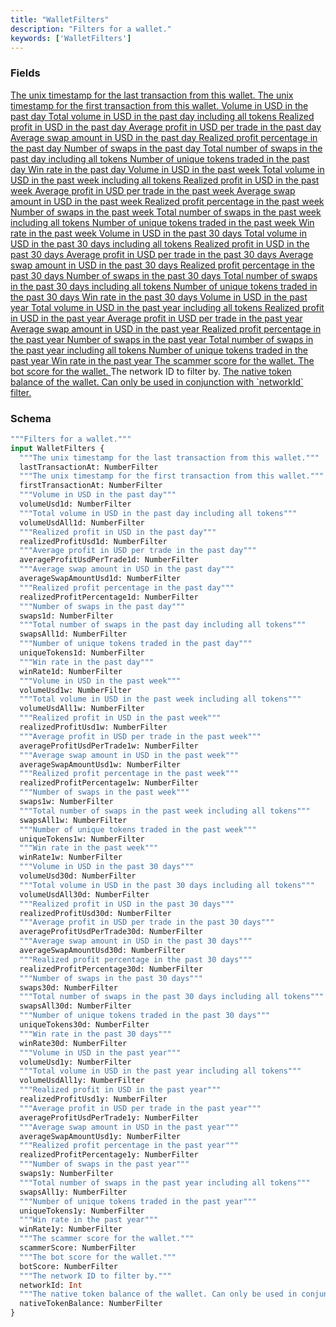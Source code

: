 ```yaml
---
title: "WalletFilters"
description: "Filters for a wallet."
keywords: ['WalletFilters']
---
```


### Fields

<a href="/api-reference/types/numberfilter">
  <ResponseField name="lastTransactionAt" type="NumberFilter">
    The unix timestamp for the last transaction from this wallet.
  </ResponseField>
</a>

<a href="/api-reference/types/numberfilter">
  <ResponseField name="firstTransactionAt" type="NumberFilter">
    The unix timestamp for the first transaction from this wallet.
  </ResponseField>
</a>

<a href="/api-reference/types/numberfilter">
  <ResponseField name="volumeUsd1d" type="NumberFilter">
    Volume in USD in the past day
  </ResponseField>
</a>

<a href="/api-reference/types/numberfilter">
  <ResponseField name="volumeUsdAll1d" type="NumberFilter">
    Total volume in USD in the past day including all tokens
  </ResponseField>
</a>

<a href="/api-reference/types/numberfilter">
  <ResponseField name="realizedProfitUsd1d" type="NumberFilter">
    Realized profit in USD in the past day
  </ResponseField>
</a>

<a href="/api-reference/types/numberfilter">
  <ResponseField name="averageProfitUsdPerTrade1d" type="NumberFilter">
    Average profit in USD per trade in the past day
  </ResponseField>
</a>

<a href="/api-reference/types/numberfilter">
  <ResponseField name="averageSwapAmountUsd1d" type="NumberFilter">
    Average swap amount in USD in the past day
  </ResponseField>
</a>

<a href="/api-reference/types/numberfilter">
  <ResponseField name="realizedProfitPercentage1d" type="NumberFilter">
    Realized profit percentage in the past day
  </ResponseField>
</a>

<a href="/api-reference/types/numberfilter">
  <ResponseField name="swaps1d" type="NumberFilter">
    Number of swaps in the past day
  </ResponseField>
</a>

<a href="/api-reference/types/numberfilter">
  <ResponseField name="swapsAll1d" type="NumberFilter">
    Total number of swaps in the past day including all tokens
  </ResponseField>
</a>

<a href="/api-reference/types/numberfilter">
  <ResponseField name="uniqueTokens1d" type="NumberFilter">
    Number of unique tokens traded in the past day
  </ResponseField>
</a>

<a href="/api-reference/types/numberfilter">
  <ResponseField name="winRate1d" type="NumberFilter">
    Win rate in the past day
  </ResponseField>
</a>

<a href="/api-reference/types/numberfilter">
  <ResponseField name="volumeUsd1w" type="NumberFilter">
    Volume in USD in the past week
  </ResponseField>
</a>

<a href="/api-reference/types/numberfilter">
  <ResponseField name="volumeUsdAll1w" type="NumberFilter">
    Total volume in USD in the past week including all tokens
  </ResponseField>
</a>

<a href="/api-reference/types/numberfilter">
  <ResponseField name="realizedProfitUsd1w" type="NumberFilter">
    Realized profit in USD in the past week
  </ResponseField>
</a>

<a href="/api-reference/types/numberfilter">
  <ResponseField name="averageProfitUsdPerTrade1w" type="NumberFilter">
    Average profit in USD per trade in the past week
  </ResponseField>
</a>

<a href="/api-reference/types/numberfilter">
  <ResponseField name="averageSwapAmountUsd1w" type="NumberFilter">
    Average swap amount in USD in the past week
  </ResponseField>
</a>

<a href="/api-reference/types/numberfilter">
  <ResponseField name="realizedProfitPercentage1w" type="NumberFilter">
    Realized profit percentage in the past week
  </ResponseField>
</a>

<a href="/api-reference/types/numberfilter">
  <ResponseField name="swaps1w" type="NumberFilter">
    Number of swaps in the past week
  </ResponseField>
</a>

<a href="/api-reference/types/numberfilter">
  <ResponseField name="swapsAll1w" type="NumberFilter">
    Total number of swaps in the past week including all tokens
  </ResponseField>
</a>

<a href="/api-reference/types/numberfilter">
  <ResponseField name="uniqueTokens1w" type="NumberFilter">
    Number of unique tokens traded in the past week
  </ResponseField>
</a>

<a href="/api-reference/types/numberfilter">
  <ResponseField name="winRate1w" type="NumberFilter">
    Win rate in the past week
  </ResponseField>
</a>

<a href="/api-reference/types/numberfilter">
  <ResponseField name="volumeUsd30d" type="NumberFilter">
    Volume in USD in the past 30 days
  </ResponseField>
</a>

<a href="/api-reference/types/numberfilter">
  <ResponseField name="volumeUsdAll30d" type="NumberFilter">
    Total volume in USD in the past 30 days including all tokens
  </ResponseField>
</a>

<a href="/api-reference/types/numberfilter">
  <ResponseField name="realizedProfitUsd30d" type="NumberFilter">
    Realized profit in USD in the past 30 days
  </ResponseField>
</a>

<a href="/api-reference/types/numberfilter">
  <ResponseField name="averageProfitUsdPerTrade30d" type="NumberFilter">
    Average profit in USD per trade in the past 30 days
  </ResponseField>
</a>

<a href="/api-reference/types/numberfilter">
  <ResponseField name="averageSwapAmountUsd30d" type="NumberFilter">
    Average swap amount in USD in the past 30 days
  </ResponseField>
</a>

<a href="/api-reference/types/numberfilter">
  <ResponseField name="realizedProfitPercentage30d" type="NumberFilter">
    Realized profit percentage in the past 30 days
  </ResponseField>
</a>

<a href="/api-reference/types/numberfilter">
  <ResponseField name="swaps30d" type="NumberFilter">
    Number of swaps in the past 30 days
  </ResponseField>
</a>

<a href="/api-reference/types/numberfilter">
  <ResponseField name="swapsAll30d" type="NumberFilter">
    Total number of swaps in the past 30 days including all tokens
  </ResponseField>
</a>

<a href="/api-reference/types/numberfilter">
  <ResponseField name="uniqueTokens30d" type="NumberFilter">
    Number of unique tokens traded in the past 30 days
  </ResponseField>
</a>

<a href="/api-reference/types/numberfilter">
  <ResponseField name="winRate30d" type="NumberFilter">
    Win rate in the past 30 days
  </ResponseField>
</a>

<a href="/api-reference/types/numberfilter">
  <ResponseField name="volumeUsd1y" type="NumberFilter">
    Volume in USD in the past year
  </ResponseField>
</a>

<a href="/api-reference/types/numberfilter">
  <ResponseField name="volumeUsdAll1y" type="NumberFilter">
    Total volume in USD in the past year including all tokens
  </ResponseField>
</a>

<a href="/api-reference/types/numberfilter">
  <ResponseField name="realizedProfitUsd1y" type="NumberFilter">
    Realized profit in USD in the past year
  </ResponseField>
</a>

<a href="/api-reference/types/numberfilter">
  <ResponseField name="averageProfitUsdPerTrade1y" type="NumberFilter">
    Average profit in USD per trade in the past year
  </ResponseField>
</a>

<a href="/api-reference/types/numberfilter">
  <ResponseField name="averageSwapAmountUsd1y" type="NumberFilter">
    Average swap amount in USD in the past year
  </ResponseField>
</a>

<a href="/api-reference/types/numberfilter">
  <ResponseField name="realizedProfitPercentage1y" type="NumberFilter">
    Realized profit percentage in the past year
  </ResponseField>
</a>

<a href="/api-reference/types/numberfilter">
  <ResponseField name="swaps1y" type="NumberFilter">
    Number of swaps in the past year
  </ResponseField>
</a>

<a href="/api-reference/types/numberfilter">
  <ResponseField name="swapsAll1y" type="NumberFilter">
    Total number of swaps in the past year including all tokens
  </ResponseField>
</a>

<a href="/api-reference/types/numberfilter">
  <ResponseField name="uniqueTokens1y" type="NumberFilter">
    Number of unique tokens traded in the past year
  </ResponseField>
</a>

<a href="/api-reference/types/numberfilter">
  <ResponseField name="winRate1y" type="NumberFilter">
    Win rate in the past year
  </ResponseField>
</a>

<a href="/api-reference/types/numberfilter">
  <ResponseField name="scammerScore" type="NumberFilter">
    The scammer score for the wallet.
  </ResponseField>
</a>

<a href="/api-reference/types/numberfilter">
  <ResponseField name="botScore" type="NumberFilter">
    The bot score for the wallet.
  </ResponseField>
</a>

<ResponseField name="networkId" type="Int">
  The network ID to filter by.
</ResponseField>

<a href="/api-reference/types/numberfilter">
  <ResponseField name="nativeTokenBalance" type="NumberFilter">
    The native token balance of the wallet. Can only be used in conjunction with `networkId` filter.
  </ResponseField>
</a>

### Schema


```graphql 
"""Filters for a wallet."""
input WalletFilters {
  """The unix timestamp for the last transaction from this wallet."""
  lastTransactionAt: NumberFilter
  """The unix timestamp for the first transaction from this wallet."""
  firstTransactionAt: NumberFilter
  """Volume in USD in the past day"""
  volumeUsd1d: NumberFilter
  """Total volume in USD in the past day including all tokens"""
  volumeUsdAll1d: NumberFilter
  """Realized profit in USD in the past day"""
  realizedProfitUsd1d: NumberFilter
  """Average profit in USD per trade in the past day"""
  averageProfitUsdPerTrade1d: NumberFilter
  """Average swap amount in USD in the past day"""
  averageSwapAmountUsd1d: NumberFilter
  """Realized profit percentage in the past day"""
  realizedProfitPercentage1d: NumberFilter
  """Number of swaps in the past day"""
  swaps1d: NumberFilter
  """Total number of swaps in the past day including all tokens"""
  swapsAll1d: NumberFilter
  """Number of unique tokens traded in the past day"""
  uniqueTokens1d: NumberFilter
  """Win rate in the past day"""
  winRate1d: NumberFilter
  """Volume in USD in the past week"""
  volumeUsd1w: NumberFilter
  """Total volume in USD in the past week including all tokens"""
  volumeUsdAll1w: NumberFilter
  """Realized profit in USD in the past week"""
  realizedProfitUsd1w: NumberFilter
  """Average profit in USD per trade in the past week"""
  averageProfitUsdPerTrade1w: NumberFilter
  """Average swap amount in USD in the past week"""
  averageSwapAmountUsd1w: NumberFilter
  """Realized profit percentage in the past week"""
  realizedProfitPercentage1w: NumberFilter
  """Number of swaps in the past week"""
  swaps1w: NumberFilter
  """Total number of swaps in the past week including all tokens"""
  swapsAll1w: NumberFilter
  """Number of unique tokens traded in the past week"""
  uniqueTokens1w: NumberFilter
  """Win rate in the past week"""
  winRate1w: NumberFilter
  """Volume in USD in the past 30 days"""
  volumeUsd30d: NumberFilter
  """Total volume in USD in the past 30 days including all tokens"""
  volumeUsdAll30d: NumberFilter
  """Realized profit in USD in the past 30 days"""
  realizedProfitUsd30d: NumberFilter
  """Average profit in USD per trade in the past 30 days"""
  averageProfitUsdPerTrade30d: NumberFilter
  """Average swap amount in USD in the past 30 days"""
  averageSwapAmountUsd30d: NumberFilter
  """Realized profit percentage in the past 30 days"""
  realizedProfitPercentage30d: NumberFilter
  """Number of swaps in the past 30 days"""
  swaps30d: NumberFilter
  """Total number of swaps in the past 30 days including all tokens"""
  swapsAll30d: NumberFilter
  """Number of unique tokens traded in the past 30 days"""
  uniqueTokens30d: NumberFilter
  """Win rate in the past 30 days"""
  winRate30d: NumberFilter
  """Volume in USD in the past year"""
  volumeUsd1y: NumberFilter
  """Total volume in USD in the past year including all tokens"""
  volumeUsdAll1y: NumberFilter
  """Realized profit in USD in the past year"""
  realizedProfitUsd1y: NumberFilter
  """Average profit in USD per trade in the past year"""
  averageProfitUsdPerTrade1y: NumberFilter
  """Average swap amount in USD in the past year"""
  averageSwapAmountUsd1y: NumberFilter
  """Realized profit percentage in the past year"""
  realizedProfitPercentage1y: NumberFilter
  """Number of swaps in the past year"""
  swaps1y: NumberFilter
  """Total number of swaps in the past year including all tokens"""
  swapsAll1y: NumberFilter
  """Number of unique tokens traded in the past year"""
  uniqueTokens1y: NumberFilter
  """Win rate in the past year"""
  winRate1y: NumberFilter
  """The scammer score for the wallet."""
  scammerScore: NumberFilter
  """The bot score for the wallet."""
  botScore: NumberFilter
  """The network ID to filter by."""
  networkId: Int
  """The native token balance of the wallet. Can only be used in conjunction with `networkId` filter."""
  nativeTokenBalance: NumberFilter
}
```
